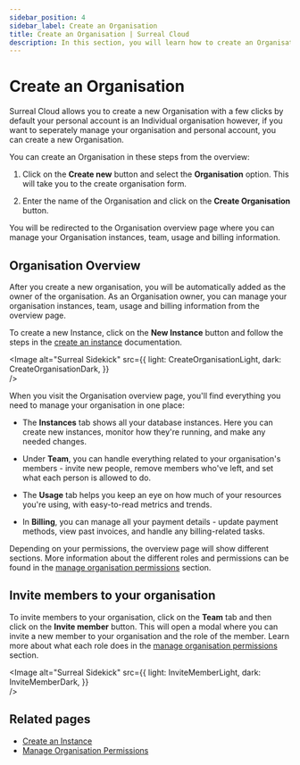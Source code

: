 ```yaml
---
sidebar_position: 4
sidebar_label: Create an Organisation
title: Create an Organisation | Surreal Cloud
description: In this section, you will learn how to create an Organisation in Surreal Cloud.
---
```




# Create an Organisation

Surreal Cloud allows you to create a new Organisation with a few clicks by default your personal account is an Individual organisation however, if you want to seperately manage your organisation and personal account, you can create a new Organisation. 

You can create an Organisation in these steps from the overview:

1. Click on the **Create new** button and select the **Organisation** option. This will take you to the create organisation form.

2. Enter the name of the Organisation and click on the **Create Organisation** button.

You will be redirected to the Organisation overview page where you can manage your Organisation instances, team, usage and billing information.


## Organisation Overview

After you create a new organisation, you will be automatically added as the owner of the organisation. As an Organisation owner, you can manage your organisation instances, team, usage and billing information from the overview page. 

To create a new Instance, click on the **New Instance** button and follow the steps in the [create an instance](/docs/cloud/getting-started/create-an-instance) documentation.

<Image
alt="Surreal Sidekick"
src={{
	light: CreateOrganisationLight,
	dark: CreateOrganisationDark,
	}}  
/>

When you visit the Organisation overview page, you'll find everything you need to manage your organisation in one place:

- The **Instances** tab shows all your database instances. Here you can create new instances, monitor how they're running, and make any needed changes.

- Under **Team**, you can handle everything related to your organisation's members - invite new people, remove members who've left, and set what each person is allowed to do.

- The **Usage** tab helps you keep an eye on how much of your resources you're using, with easy-to-read metrics and trends.

- In **Billing**, you can manage all your payment details - update payment methods, view past invoices, and handle any billing-related tasks.


Depending on your permissions, the overview page will show different sections. More information about the different roles and permissions can be found in the [manage organisation permissions](/docs/cloud/advanced-topics/manage-organisation-permissions) section.

## Invite members to your organisation

To invite members to your organisation, click on the **Team** tab and then click on the **Invite member** button. This will open a modal where you can invite a new member to your organisation and the role of the member. Learn more about what each role does in the [manage organisation permissions](/docs/cloud/advanced-topics/manage-organisation-permissions) section.

<Image
alt="Surreal Sidekick"
src={{
	light: InviteMemberLight,
	dark: InviteMemberDark,
	}}  
/>


## Related pages

- [Create an Instance](/docs/cloud/getting-started/create-an-instance)
- [Manage Organisation Permissions](/docs/cloud/advanced-topics/manage-organisation-permissions)

